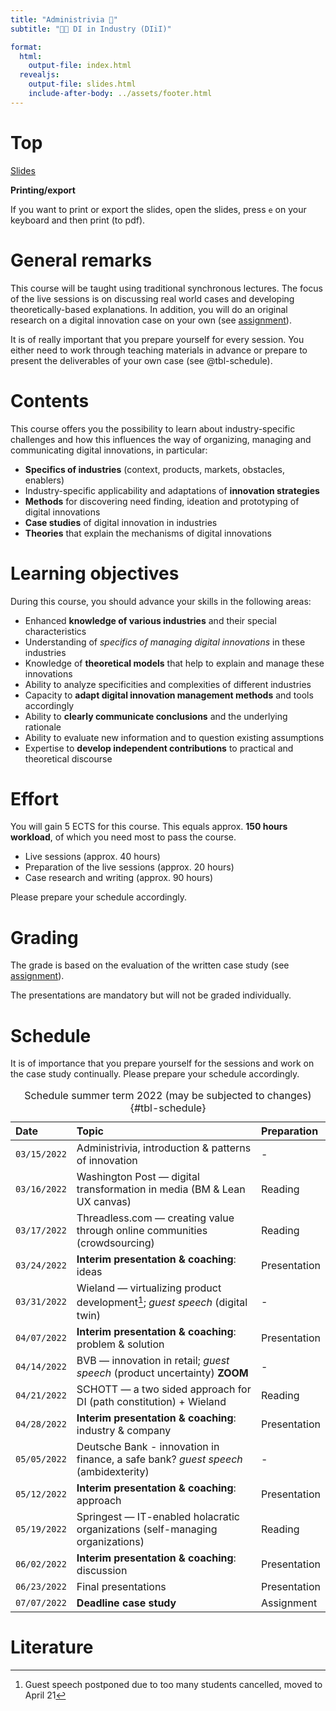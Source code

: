 ```yaml
---
title: "Administrivia 🧐"  
subtitle: "🧑‍🔬 DI in Industry (DIiI)"

format: 
  html:
    output-file: index.html
  revealjs:
    output-file: slides.html 
    include-after-body: ../assets/footer.html
---
```


# Top{visibility="hidden" .slide-link-hidden .unlisted}
[Slides](slides.html)

__Printing/export__

If you want to print or export the slides, open the slides, press `e` on your keyboard and then print (to pdf).

# General remarks

This course will be taught using traditional synchronous lectures. The focus of the live sessions is on discussing real world cases and developing theoretically-based explanations. In addition, you will do an original research on a digital innovation case on your own (see [assignment](../assignment/)).

It is of really important that you prepare yourself for every session. You either need to work through teaching materials in advance or prepare to present the deliverables of your own case (see @tbl-schedule).

# Contents

This course offers you the possibility to learn about industry-specific challenges and how this influences the way of organizing, managing and communicating digital innovations, in particular:

:::{.incremental}
- __Specifics of industries__ (context, products, markets, obstacles, enablers)
- Industry-specific applicability and adaptations of __innovation strategies__
- __Methods__ for discovering need finding, ideation and prototyping of digital innovations
- __Case studies__ of digital innovation in industries
- __Theories__ that explain the mechanisms of digital innovations
:::

# Learning objectives

During this course, you should advance your skills in the following areas:

::: {.incremental}
- Enhanced __knowledge of various industries__ and their special characteristics 
- Understanding of _specifics of managing digital innovations_ in these industries 
- Knowledge of __theoretical models__ that help to explain and manage these innovations
- Ability to analyze specificities and complexities of different industries 
- Capacity to __adapt digital innovation management methods__ and tools accordingly
- Ability to __clearly communicate conclusions__ and the underlying rationale
- Ability to evaluate new information and to question existing assumptions
- Expertise to __develop independent contributions__ to practical and theoretical discourse
:::

# Effort

You will gain 5 ECTS for this course. This equals approx. __150 hours workload__, of which you need most to pass the course.

::: {.incremental}
-	Live sessions (approx. 40 hours)
-	Preparation of the live sessions (approx. 20 hours)
-	Case research and writing (approx. 90 hours)
:::

::: {.fragment}
Please prepare your schedule accordingly.
:::

# Grading

The grade is based on the evaluation of the written case study (see [assignment](../assignment/)).

The presentations are mandatory but will not be graded individually.

# Schedule {.scrollable .smaller}

::: {.notes}
It is of importance that you prepare yourself for the sessions and work on the case study continually. Please prepare your schedule accordingly.
:::

::: {.column-page}

|Date        |Topic                                                                                   |Preparation      |
|:-----------|:---------------------------------------------------------------------------------------|:----------------|
|`03/15/2022`|Administrivia, introduction & patterns of innovation                                    |-
|`03/16/2022`|Washington Post — digital transformation in media (BM & Lean UX canvas)                 |Reading
|`03/17/2022`|Threadless.com — creating value through online communities (crowdsourcing)              |Reading
|`03/24/2022`|__Interim presentation & coaching__: ideas                                              |Presentation
|`03/31/2022`|Wieland — virtualizing product development[^1]; *guest speech* (digital twin)           |-
|`04/07/2022`|__Interim presentation & coaching__: problem & solution                                 |Presentation
|`04/14/2022`|BVB — innovation in retail; *guest speech* (product uncertainty) __ZOOM__               |-
|`04/21/2022`|SCHOTT — a two sided approach for DI (path constitution) + Wieland                      |Reading
|`04/28/2022`|__Interim presentation & coaching__: industry & company                                 |Presentation
|`05/05/2022`|Deutsche Bank - innovation in finance, a safe bank? *guest speech* (ambidexterity)      |-
|`05/12/2022`|__Interim presentation & coaching__: approach                                           |Presentation
|`05/19/2022`|Springest —  IT-enabled holacratic organizations (self-managing organizations)          |Reading
|`06/02/2022`|__Interim presentation & coaching__: discussion                                         |Presentation
|`06/23/2022`|Final presentations                                                                     |Presentation
|`07/07/2022`|__Deadline case study__                                                                 |Assignment

: Schedule summer term 2022 (may be subjected to changes) {#tbl-schedule}

[^1]: Guest speech postponed due to too many students cancelled, moved to April 21

:::

# Literature
::: {#refs}
:::